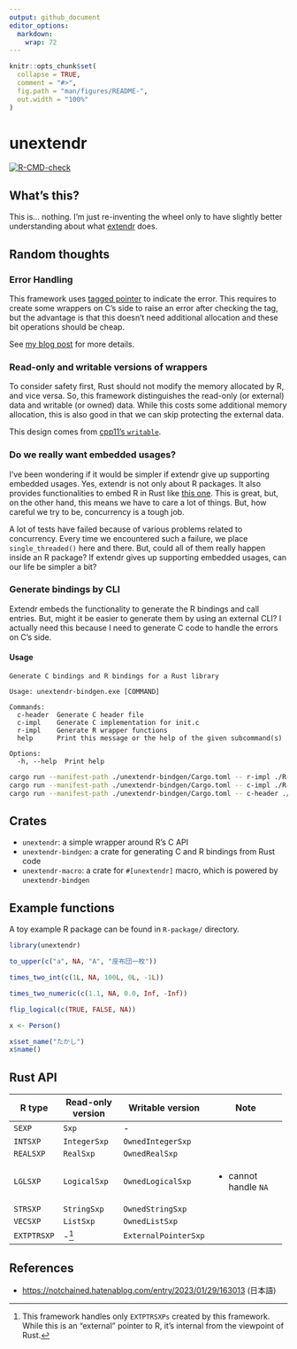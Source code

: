 ```yaml
---
output: github_document
editor_options: 
  markdown: 
    wrap: 72
---
```


<!-- README.md is generated from README.Rmd. Please edit that file -->

```r
knitr::opts_chunk$set(
  collapse = TRUE,
  comment = "#>",
  fig.path = "man/figures/README-",
  out.width = "100%"
)
```

# unextendr

<!-- badges: start -->

[![R-CMD-check](https://github.com/yutannihilation/unextendr/actions/workflows/R-CMD-check.yaml/badge.svg)](https://github.com/yutannihilation/unextendr/actions/workflows/R-CMD-check.yaml)

<!-- badges: end -->

## What's this?

This is... nothing. I'm just re-inventing the wheel only to have
slightly better understanding about what
[extendr](https://extendr.github.io/) does.

## Random thoughts

### Error Handling

This framework uses [tagged
pointer]( "https://en.wikipedia.org/wiki/Tagged_pointer") to indicate
the error. This requires to create some wrappers on C's side to raise an
error after checking the tag, but the advantage is that this doesn't
need additional allocation and these bit operations should be cheap.

See [my blog
post](https://yutani.rbind.io/post/dont-panic-we-can-unwind/) for more
details.

### Read-only and writable versions of wrappers

To consider safety first, Rust should not modify the memory allocated by
R, and vice versa. So, this framework distinguishes the read-only (or
external) data and writable (or owned) data. While this costs some
additional memory allocation, this is also good in that we can skip
protecting the external data.

This design comes from [cpp11's
`writable`](https://cpp11.r-lib.org/articles/motivations.html#copy-on-write-semantics).

### Do we really want embedded usages?

I've been wondering if it would be simpler if extendr give up supporting
embedded usages. Yes, extendr is not only about R packages. It also
provides functionalities to embed R in Rust like [this
one](https://github.com/yutannihilation/extendr-tide-api-server-example).
This is great, but, on the other hand, this means we have to care a lot
of things. But, how careful we try to be, concurrency is a tough job.

A lot of tests have failed because of various problems related to
concurrency. Every time we encountered such a failure, we place
`single_threaded()` here and there. But, could all of them really happen
inside an R package? If extendr gives up supporting embedded usages, can
our life be simpler a bit?

### Generate bindings by CLI

Extendr embeds the functionality to generate the R bindings and call
entries. But, might it be easier to generate them by using an external
CLI? I actually need this because I need to generate C code to handle
the errors on C's side.

#### Usage

``` console
Generate C bindings and R bindings for a Rust library

Usage: unextendr-bindgen.exe [COMMAND]

Commands:
  c-header  Generate C header file
  c-impl    Generate C implementation for init.c
  r-impl    Generate R wrapper functions
  help      Print this message or the help of the given subcommand(s)

Options:
  -h, --help  Print help
```

``` sh
cargo run --manifest-path ./unextendr-bindgen/Cargo.toml -- r-impl ./R-package/src/rust/src/lib.rs > ./R-package/R/wrappers.R
cargo run --manifest-path ./unextendr-bindgen/Cargo.toml -- c-impl ./R-package/src/rust/src/lib.rs > ./R-package/src/init
cargo run --manifest-path ./unextendr-bindgen/Cargo.toml -- c-header ./R-package/src/rust/src/lib.rs > ./R-package/src/rust/api.h
```

## Crates

-   `unextendr`: a simple wrapper around R's C API
-   `unextendr-bindgen`: a crate for generating C and R bindings from
    Rust code
-   `unextendr-macro`: a crate for `#[unextendr]` macro, which is
    powered by `unextendr-bindgen`

## Example functions

A toy example R package can be found in `R-package/` directory.

```r
library(unextendr)

to_upper(c("a", NA, "A", "座布団一枚"))

times_two_int(c(1L, NA, 100L, 0L, -1L))

times_two_numeric(c(1.1, NA, 0.0, Inf, -Inf))

flip_logical(c(TRUE, FALSE, NA))

x <- Person()

x$set_name("たかし")
x$name()
```

## Rust API

+-------------+-------------------+----------------------+-------------------------+
| R type      | Read-only version | Writable version     | Note                    |
+=============+===================+======================+=========================+
| `SEXP`      | `Sxp`             | \-                   |                         |
+-------------+-------------------+----------------------+-------------------------+
| `INTSXP`    | `IntegerSxp`      | `OwnedIntegerSxp`    |                         |
+-------------+-------------------+----------------------+-------------------------+
| `REALSXP`   | `RealSxp`         | `OwnedRealSxp`       |                         |
+-------------+-------------------+----------------------+-------------------------+
| `LGLSXP`    | `LogicalSxp`      | `OwnedLogicalSxp`    | -   cannot handle `NA`  |
+-------------+-------------------+----------------------+-------------------------+
| `STRSXP`    | `StringSxp`       | `OwnedStringSxp`     |                         |
+-------------+-------------------+----------------------+-------------------------+
| `VECSXP`    | `ListSxp`         | `OwnedListSxp`       |                         |
+-------------+-------------------+----------------------+-------------------------+
| `EXTPTRSXP` | \-[^1]            | `ExternalPointerSxp` |                         |
+-------------+-------------------+----------------------+-------------------------+

[^1]: This framework handles only `EXTPTRSXPs` created by this
    framework. While this is an "external" pointer to R, it's internal
    from the viewpoint of Rust.

## References

-   <https://notchained.hatenablog.com/entry/2023/01/29/163013> (日本語)
